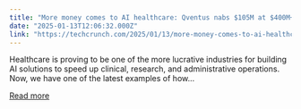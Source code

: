 ```yaml
---
title: "More money comes to AI healthcare: Qventus nabs $105M at $400M+ valuation"
date: "2025-01-13T12:06:32.000Z"
link: "https://techcrunch.com/2025/01/13/more-money-comes-to-ai-healthcare-qventus-nabs-105m-at-a-400m-valuation/"
---
```


Healthcare is proving to be one of the more lucrative industries for building AI solutions to speed up clinical, research, and administrative operations. Now, we have one of the latest examples of how...

[Read more](https://techcrunch.com/2025/01/13/more-money-comes-to-ai-healthcare-qventus-nabs-105m-at-a-400m-valuation/)
